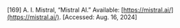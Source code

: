 \[169\]	A. I. Mistral, “Mistral AI.” Available: [https://mistral.ai/](https://mistral.ai/). \[Accessed: Aug. 16, 2024\]